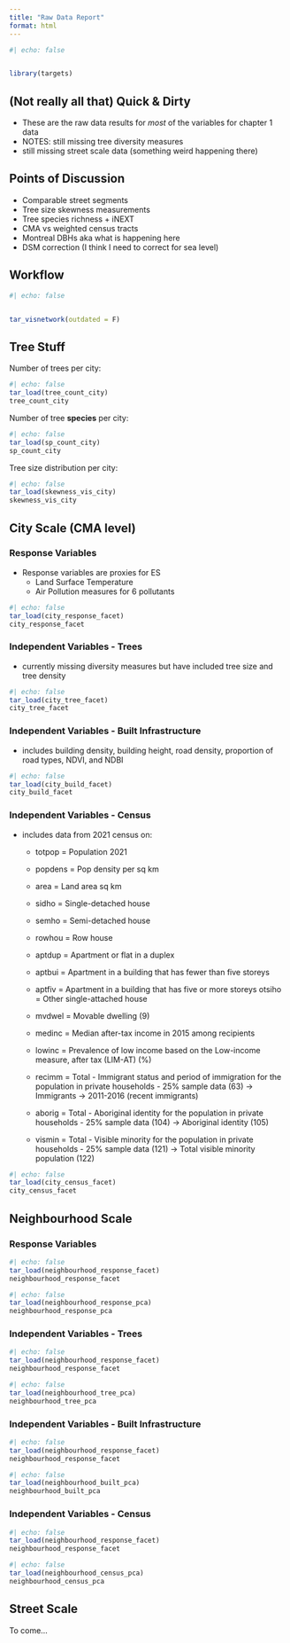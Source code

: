 ```yaml
---
title: "Raw Data Report"
format: html
---
```


```r
#| echo: false


library(targets)
```

## (Not really all that) Quick & Dirty

-   These are the raw data results for *most* of the variables for chapter 1 data
-   NOTES: still missing tree diversity measures
-   still missing street scale data (something weird happening there)

## Points of Discussion

-   Comparable street segments
-   Tree size skewness measurements
-   Tree species richness + iNEXT
-   CMA vs weighted census tracts
-   Montreal DBHs aka what is happening here
-   DSM correction (I think I need to correct for sea level)

## Workflow

```r
#| echo: false


tar_visnetwork(outdated = F)
```

## Tree Stuff

Number of trees per city:

```r
#| echo: false
tar_load(tree_count_city)
tree_count_city
```

Number of tree **species** per city:

```r
#| echo: false
tar_load(sp_count_city)
sp_count_city
```

Tree size distribution per city:

```r
#| echo: false
tar_load(skewness_vis_city)
skewness_vis_city
```

## City Scale (CMA level)

### Response Variables

-   Response variables are proxies for ES
    -   Land Surface Temperature
    -   Air Pollution measures for 6 pollutants

```r
#| echo: false
tar_load(city_response_facet)
city_response_facet
```

### Independent Variables - Trees

-   currently missing diversity measures but have included tree size and tree density

```r
#| echo: false
tar_load(city_tree_facet)
city_tree_facet
```

### Independent Variables - Built Infrastructure

-   includes building density, building height, road density, proportion of road types, NDVI, and NDBI

```r
#| echo: false
tar_load(city_build_facet)
city_build_facet
```

### Independent Variables - Census

-   includes data from 2021 census on:
    -   totpop = Population 2021

    -   popdens = Pop density per sq km

    -   area = Land area sq km

    -   sidho = Single-detached house

    -   semho = Semi-detached house

    -   rowhou = Row house

    -   aptdup = Apartment or flat in a duplex

    -   aptbui = Apartment in a building that has fewer than five storeys

    -   aptfiv = Apartment in a building that has five or more storeys otsiho = Other single-attached house

    -   mvdwel = Movable dwelling (9)

    -   medinc = Median after-tax income in 2015 among recipients

    -   lowinc = Prevalence of low income based on the Low-income measure, after tax (LIM-AT) (%)

    -   recimm = Total - Immigrant status and period of immigration for the population in private households - 25% sample data (63) -\> Immigrants -\> 2011-2016 (recent immigrants)

    -   aborig = Total - Aboriginal identity for the population in private households - 25% sample data (104) -\> Aboriginal identity (105)

    -   vismin = Total - Visible minority for the population in private households - 25% sample data (121) -\> Total visible minority population (122)

```r
#| echo: false
tar_load(city_census_facet)
city_census_facet
```


## Neighbourhood Scale

### Response Variables

```r
#| echo: false
tar_load(neighbourhood_response_facet)
neighbourhood_response_facet
```

```r
#| echo: false
tar_load(neighbourhood_response_pca)
neighbourhood_response_pca
```

### Independent Variables - Trees

```r
#| echo: false
tar_load(neighbourhood_response_facet)
neighbourhood_response_facet
```

```r
#| echo: false
tar_load(neighbourhood_tree_pca)
neighbourhood_tree_pca
```

### Independent Variables - Built Infrastructure

```r
#| echo: false
tar_load(neighbourhood_response_facet)
neighbourhood_response_facet
```

```r
#| echo: false
tar_load(neighbourhood_built_pca)
neighbourhood_built_pca
```

### Independent Variables - Census

```r
#| echo: false
tar_load(neighbourhood_response_facet)
neighbourhood_response_facet
```

```r
#| echo: false
tar_load(neighbourhood_census_pca)
neighbourhood_census_pca
```

## Street Scale

To come...
